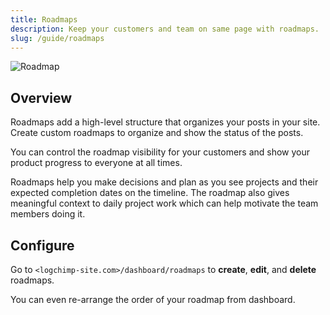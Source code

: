 ```yaml
---
title: Roadmaps
description: Keep your customers and team on same page with roadmaps.
slug: /guide/roadmaps
---
```



<img src={RoadmapImage} alt="Roadmap" className="rounded-2xl border" />

## Overview

Roadmaps add a high-level structure that organizes your posts in your site. Create custom roadmaps to organize and show the status of the posts.

You can control the roadmap visibility for your customers and show your product progress to everyone at all times.

Roadmaps help you make decisions and plan as you see projects and their expected completion dates on the timeline. The roadmap also gives meaningful context to daily project work which can help motivate the team members doing it.

## Configure

Go to `<logchimp-site.com>/dashboard/roadmaps` to **create**, **edit**, and **delete** roadmaps.

<Alert type="tip">
You can even re-arrange the order of your roadmap from dashboard.
</Alert>
